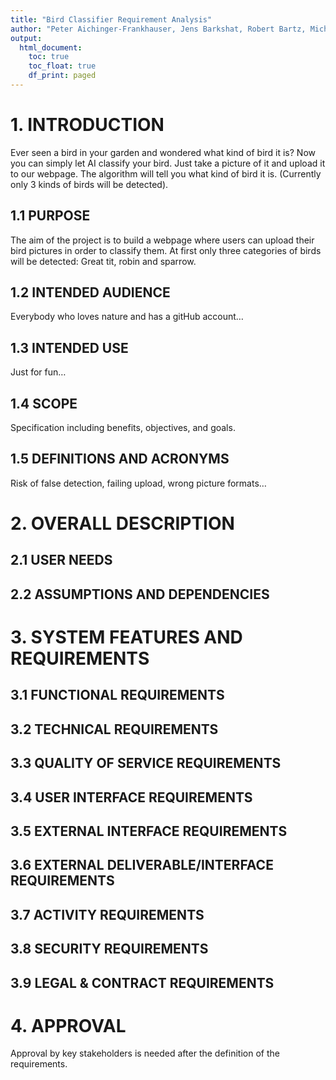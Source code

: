```yaml
---
title: "Bird Classifier Requirement Analysis"
author: "Peter Aichinger-Frankhauser, Jens Barkshat, Robert Bartz, Michael Holzinger, Elias Reckmeyer & Viviane Aicher"
output:
  html_document:
    toc: true
    toc_float: true
    df_print: paged
---
```



# 1. INTRODUCTION

Ever seen a bird in your garden and wondered what kind of bird it is? 
Now you can simply let AI classify your bird. Just take a picture of it and upload it to our webpage. The algorithm will tell you what kind of bird it is. (Currently only 3 kinds of birds will be detected).

## 1.1 PURPOSE

The aim of the project is to build a webpage where users can upload their bird pictures in order to classify them.
At first only three categories of birds will be detected: Great tit, robin and sparrow.

## 1.2 INTENDED AUDIENCE

Everybody who loves nature and has a gitHub account...

## 1.3 INTENDED USE

Just for fun...

## 1.4 SCOPE

Specification including benefits, objectives, and goals.

## 1.5 DEFINITIONS AND ACRONYMS

Risk of false detection, failing upload, wrong picture formats...



# 2. OVERALL DESCRIPTION

## 2.1 USER NEEDS


## 2.2 ASSUMPTIONS AND DEPENDENCIES



# 3. SYSTEM FEATURES AND REQUIREMENTS

## 3.1 FUNCTIONAL REQUIREMENTS

## 3.2 TECHNICAL REQUIREMENTS

## 3.3 QUALITY OF SERVICE REQUIREMENTS

## 3.4 USER INTERFACE REQUIREMENTS

## 3.5 EXTERNAL INTERFACE REQUIREMENTS

## 3.6 EXTERNAL DELIVERABLE/INTERFACE REQUIREMENTS

## 3.7 ACTIVITY REQUIREMENTS

## 3.8 SECURITY REQUIREMENTS

## 3.9 LEGAL & CONTRACT REQUIREMENTS



# 4. APPROVAL

Approval by key stakeholders is needed after the definition of the requirements.






